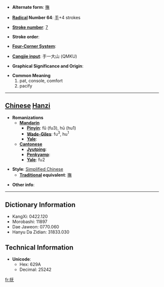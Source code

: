 * '''Alternate form''': [[撫]]

* '''[[Wiktionary:Chinese radical index| Radical]] Number 64''': [[Wiktionary:Chinese radical index 手|手]]+4 strokes

* '''[[Wiktionary:Chinese total strokes index|Stroke number]]''': [[Wiktionary:Chinese total strokes index 7|7]]

* '''Stroke order''': 

* '''[[Wiktionary:Chinese four corner index|Four-Corner System]]''': 

* '''[[Wiktionary:Chinese Cangjie index|Cangjie input]]''': 手一大山 (QMKU)

* '''Graphical Significance and Origin''': 

* '''Common Meaning'''
*#pat, console, comfort
*# pacify


----

== [[Chinese]] [[Hanzi]] ==

* '''Romanizations'''
** '''[[Mandarin]]'''
*** '''[[Pinyin]]''': fǔ (fu3), hū (hu1)
*** '''[[Wade-Giles]]''': fu<sup>3</sup>, hu<sup>1</sup>
*** '''[[Yale]]''': 
** '''[[Cantonese]]'''
*** '''[[Jyutping]]''':
*** '''[[Penkyamp]]''': 
*** '''[[Yale]]''': fu2

* '''Style''': [[Simplified Chinese]] 
** '''[[Traditional Chinese|Traditional]] equivalent''': [[撫]]

* '''Other info''': 

----

== Dictionary Information ==

* KangXi: 0422.120
* Morobashi: 11897
* Dae Jaweon: 0770.060
* Hanyu Da Zidian: 31833.030

== Technical Information ==

* '''Unicode''':
** Hex: 629A
** Decimal: 25242

[[fr:抚]]